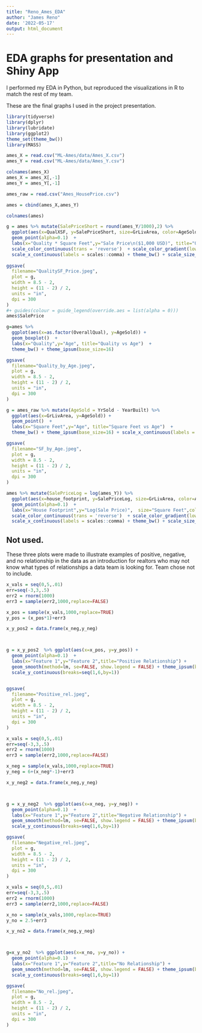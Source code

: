 ```yaml
---
title: "Reno_Ames_EDA"
author: "James Reno"
date: '2022-05-17'
output: html_document
---
```


# EDA graphs for presentation and Shiny App

I performed my EDA in Python, but reproduced the visualizations in R to match the rest of my team.

These are the final graphs I used in the project presentation.

```r

library(tidyverse)
library(dplyr)
library(lubridate)
library(ggplot2)
theme_set(theme_bw())
library(MASS)


```


```r

ames_X = read.csv("ML-Ames/data/Ames_X.csv")
ames_Y = read.csv("ML-Ames/data/Ames_Y.csv")

colnames(ames_X)
ames_X = ames_X[,-1]
ames_Y = ames_Y[,-1]

ames_raw = read.csv("Ames_HousePrice.csv")
```


```r

ames = cbind(ames_X,ames_Y)

colnames(ames)

g = ames %>% mutate(SalePriceShort = round(ames_Y/1000),2) %>% 
  ggplot(aes(x=QualXSF, y=SalePriceShort, size=GrLivArea, color=AgeSold)) +
  geom_point(alpha=0.1)  +
  labs(x="Quality * Square Feet",y="Sale Price\n($1,000 USD)", title="Quality * Square Feet vs Sale Price",  size="Square Feet",color="Age")  +
  scale_color_continuous(trans = 'reverse')  + scale_color_gradient(low="#534666", high="#EEB462") +
  scale_x_continuous(labels = scales::comma) + theme_bw() + scale_size_continuous(labels = scales::comma) + geom_smooth(method=lm, se=FALSE, show.legend = FALSE, color = '#534666') + theme_ipsum(base_size=16)
 
ggsave(
  filename="QualitySF_Price.jpeg",
  plot = g,
  width = 8.5 - 2,
  height = (11 - 2) / 2,
  units = "in",
  dpi = 300
)
#+ guides(colour = guide_legend(override.aes = list(alpha = 0)))
ames$SalePrice
```

```r
g=ames %>% 
  ggplot(aes(x=as.factor(OverallQual), y=AgeSold)) +
  geom_boxplot()  +
  labs(x="Quality",y="Age", title="Quality vs Age")  + 
  theme_bw() + theme_ipsum(base_size=16)

ggsave(
  filename="Quality_by_Age.jpeg",
  plot = g,
  width = 8.5 - 2,
  height = (11 - 2) / 2,
  units = "in",
  dpi = 300
)
```

```r
g = ames_raw %>% mutate(AgeSold = YrSold - YearBuilt) %>% 
  ggplot(aes(x=GrLivArea, y=AgeSold)) +
  geom_point()  +
  labs(x="Square Feet",y="Age", title="Square Feet vs Age")  + 
  theme_bw() + theme_ipsum(base_size=16) + scale_x_continuous(labels = scales::comma)

ggsave(
  filename="SF_by_Age.jpeg",
  plot = g,
  width = 8.5 - 2,
  height = (11 - 2) / 2,
  units = "in",
  dpi = 300
)
```


```r
ames %>% mutate(SalePriceLog = log(ames_Y)) %>% 
  ggplot(aes(x=house_footprint, y=SalePriceLog, size=GrLivArea, color=AgeSold)) +
  geom_point(alpha=0.1)  +
  labs(x="House Footprint",y="Log(Sale Price)",  size="Square Feet",color="Age")  +
  scale_color_continuous(trans = 'reverse')  + scale_color_gradient(low="#534666", high="#EEB462") +
  scale_x_continuous(labels = scales::comma) + theme_bw() + scale_size_continuous(labels = scales::comma) + geom_smooth(method=lm, se=FALSE, show.legend = FALSE, color = '#534666') + theme_ipsum(base_size=16)
```


## Not used.

These three plots were made to illustrate examples of positive, negative, and no relationship in the data as an introduction for realtors who may not know what types of relationships a data team is looking for. Team chose not to include.


```r

x_vals = seq(0,5,.01)
err=seq(-3,3,.5)
err2 = rnorm(1000)
err3 = sample(err2,1000,replace=FALSE)

x_pos = sample(x_vals,1000,replace=TRUE)
y_pos = (x_pos*1)+err3

x_y_pos2 = data.frame(x_neg,y_neg)



g = x_y_pos2  %>% ggplot(aes(x=x_pos, y=y_pos)) +
  geom_point(alpha=0.1)  +
  labs(x="Feature 1",y="Feature 2",title="Positive Relationship") +
  geom_smooth(method=lm, se=FALSE, show.legend = FALSE) + theme_ipsum(base_size=16) + 
  scale_y_continuous(breaks=seq(1,6,by=1))


ggsave(
  filename="Positive_rel.jpeg",
  plot = g,
  width = 8.5 - 2,
  height = (11 - 2) / 2,
  units = "in",
  dpi = 300
)

```



```r

x_vals = seq(0,5,.01)
err=seq(-3,3,.5)
err2 = rnorm(1000)
err3 = sample(err2,1000,replace=FALSE)

x_neg = sample(x_vals,1000,replace=TRUE)
y_neg = 6+(x_neg*-1)+err3

x_y_neg2 = data.frame(x_neg,y_neg)



g = x_y_neg2  %>% ggplot(aes(x=x_neg, y=y_neg)) +
  geom_point(alpha=0.1)  +
  labs(x="Feature 1",y="Feature 2",title="Negative Relationship") +
  geom_smooth(method=lm, se=FALSE, show.legend = FALSE) + theme_ipsum(base_size=16) + 
  scale_y_continuous(breaks=seq(1,6,by=1))

ggsave(
  filename="Negative_rel.jpeg",
  plot = g,
  width = 8.5 - 2,
  height = (11 - 2) / 2,
  units = "in",
  dpi = 300
)

```


```r

x_vals = seq(0,5,.01)
err=seq(-3,3,.5)
err2 = rnorm(1000)
err3 = sample(err2,1000,replace=FALSE)

x_no = sample(x_vals,1000,replace=TRUE)
y_no = 2.5+err3

x_y_no2 = data.frame(x_neg,y_neg)



g=x_y_no2  %>% ggplot(aes(x=x_no, y=y_no)) +
  geom_point(alpha=0.1)  +
  labs(x="Feature 1",y="Feature 2",title="No Relationship") +
  geom_smooth(method=lm, se=FALSE, show.legend = FALSE) + theme_ipsum(base_size=16) + 
  scale_y_continuous(breaks=seq(1,6,by=1))

ggsave(
  filename="No_rel.jpeg",
  plot = g,
  width = 8.5 - 2,
  height = (11 - 2) / 2,
  units = "in",
  dpi = 300
)

```

